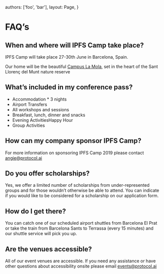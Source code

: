 


  authors: ['foo', 'bar'],
  layout: Page,
}

# FAQ’s

## When and where will IPFS Camp take place?

IPFS Camp will take place 27-30th June in Barcelona, Spain.

Our home will be the beautiful [Campus La Mola](https://www.chateauform.com/en/house/campus-la-mola/), set in the heart of the Sant Llorenç del Munt nature reserve

## What’s included in my conference pass?

- Accommodation \* 3 nights
- Airport Transfers
- All workshops and sessions
- Breakfast, lunch, dinner and snacks
- Evening ActivitiesHappy Hour
- Group Activities

## How can my company sponsor IPFS Camp?

For more information on sponsoring IPFS Camp 2019 please contact [angie@protocol.ai](mailto:angie@protocol.ai)

## Do you offer scholarships?

Yes, we offer a limited number of scholarships from under-represented groups and for those wouldn’t otherwise be able to attend. You can indicate if you would like to be considered for a scholarship on our application form.

## How do I get there?

You can catch one of our scheduled airport shuttles from Barcelona El Prat or take the train from Barcelona Sants to Terrassa (every 15 minutes) and our shuttle service will pick you up.

## Are the venues accessible?

All of our event venues are accessible. If you need any assistance or have other questions about accessibility onsite please email [events@protocol.ai](mailto:events@protocol.ai)
